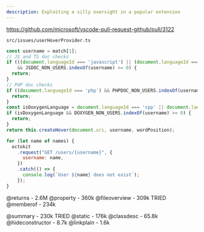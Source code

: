 ```yaml
---
description: Exploiting a silly oversight in a popular extension
---
```

https://github.com/microsoft/vscode-pull-request-github/pull/3122

`src/issues/userHoverProvider.ts`

```js
const username = match[1];
// JS and TS doc checks
if (((document.languageId === 'javascript') || (document.languageId === 'typescript'))
    && JSDOC_NON_USERS.indexOf(username) >= 0) {
  return;
}
// PHP doc checks
if ((document.languageId === 'php') && PHPDOC_NON_USERS.indexOf(username) >= 0) {
  return;
}
const isDoxygenLanguage = document.languageId === 'cpp' || document.languageId === 'c' || document.languageId === 'csharp' || document.languageId === 'java' || document.languageId === 'objective-c' || document.languageId === 'php';
if (isDoxygenLanguage && DOXYGEN_NON_USERS.indexOf(username) >= 0) {
  return;
}
return this.createHover(document.uri, username, wordPosition);
```

```js
for (let name of names) {
  octokit
    .request("GET /users/{username}", {
      username: name,
    })
    .catch(() => {
      console.log(`User ${name} does not exist`);
    });
}
```

@returns - 2.6M
@property - 360k
@fileoverview - 309k TRIED
@memberof - 234k

@summary - 230k TRIED
@static - 176k
@classdesc - 65.8k
@hideconstructor - 8.7k
@linkplain - 1.6k